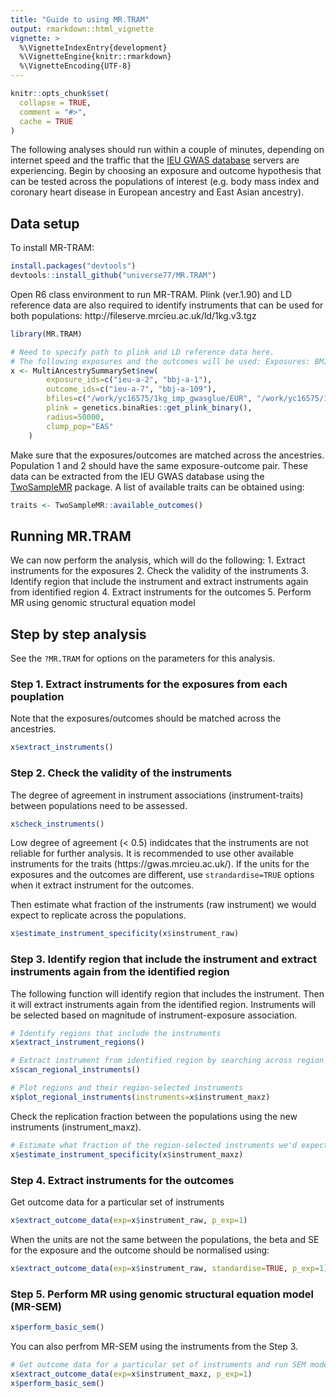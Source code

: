 ```yaml
---
title: "Guide to using MR.TRAM"
output: rmarkdown::html_vignette
vignette: >
  %\VignetteIndexEntry{development}
  %\VignetteEngine{knitr::rmarkdown}
  %\VignetteEncoding{UTF-8}
---
```


```r
knitr::opts_chunk$set(
  collapse = TRUE,
  comment = "#>",
  cache = TRUE
)
```

The following analyses should run within a couple of minutes, depending on internet speed and the traffic that the [IEU GWAS database](https://gwas.mrcieu.ac.uk/) servers are experiencing. Begin by choosing an exposure and outcome hypothesis that can be tested across the populations of interest (e.g. body mass index and coronary heart disease in European ancestry and East Asian ancestry). 


## Data setup

To install MR-TRAM:

```r
install.packages("devtools")
devtools::install_github("universe77/MR.TRAM")
```

Open R6 class environment to run MR-TRAM. Plink (ver.1.90) and LD reference data are also required to identify instruments that can be used for both populations: http://fileserve.mrcieu.ac.uk/ld/1kg.v3.tgz 


```r
library(MR.TRAM)

# Need to specify path to plink and LD reference data here.
# The following exposures and the outcomes will be used: Exposures: BMI (EUR-EAS); Outcomes: CHD (EUR-EAS)
x <- MultiAncestrySummarySet$new(
  		exposure_ids=c("ieu-a-2", "bbj-a-1"), 
  		outcome_ids=c("ieu-a-7", "bbj-a-109"), 
  		bfiles=c("/work/yc16575/1kg_imp_gwasglue/EUR", "/work/yc16575/1kg_imp_gwasglue/		EAS"), 		
  		plink = genetics.binaRies::get_plink_binary(), 		
  		radius=50000, 
  		clump_pop="EAS"
	)
```

Make sure that the exposures/outcomes are matched across the ancestries. Population 1 and 2 should have the same exposure-outcome pair. These data can be extracted from the IEU GWAS database using the [TwoSampleMR](https://mrcieu.github.io/TwoSampleMR/) package. A list of available traits can be obtained using:
```r
traits <- TwoSampleMR::available_outcomes()
```

## Running MR.TRAM

We can now perform the analysis, which will do the following:
1. Extract instruments for the exposures
2. Check the validity of the instruments
3. Identify region that include the instrument and extract instruments again from identified region
4. Extract instruments for the outcomes
5. Perform MR using genomic structural equation model


## Step by step analysis 

See the `?MR.TRAM` for options on the parameters for this analysis. 

### Step 1. Extract instruments for the exposures from each pouplation
Note that the exposures/outcomes should be matched across the ancestries. 

```r
x$extract_instruments()
```

### Step 2. Check the validity of the instruments
The degree of agreement in instrument associations (instrument-traits) between populations need to be assessed.

```r
x$check_instruments()
```
Low degree of agreement (< 0.5) indidcates that the instruments are not reliable for further analysis. It is recommended to use other available instruments for the traits (https://gwas.mrcieu.ac.uk/). If the units for the exposures and the outcomes are different, use `strandardise=TRUE` options when it extract instrument for the outcomes. 

Then estimate what fraction of the instruments (raw instrument) we would expect to replicate across the populations.
```r
x$estimate_instrument_specificity(x$instrument_raw)
```

### Step 3. Identify region that include the instrument and extract instruments again from the identified region
The following function will identify region that includes the instrument. Then it will extract instruments again from the identified region. Instruments will be selected based on magnitude of instrument-exposure association.


```r
# Identify regions that include the instruments
x$extract_instrument_regions()

# Extract instrument from identified region by searching across region for best associations
x$scan_regional_instruments()

# Plot regions and their region-selected instruments
x$plot_regional_instruments(instruments=x$instrument_maxz)
```

Check the replication fraction between the populations using the new instruments (instrument_maxz).
```r
# Estimate what fraction of the region-selected instruments we'd expect to replicate
x$estimate_instrument_specificity(x$instrument_maxz)
```

### Step 4. Extract instruments for the outcomes
Get outcome data for a particular set of instruments 
```r
x$extract_outcome_data(exp=x$instrument_raw, p_exp=1)
```
When the units are not the same between the populations, the beta and SE for the exposure and the 
outcome should be normalised using:

```r
x$extract_outcome_data(exp=x$instrument_raw, standardise=TRUE, p_exp=1)
```

### Step 5. Perform MR using genomic structural equation model (MR-SEM)
```r
x$perform_basic_sem()
```

You can also perfrom MR-SEM using the instruments from the Step 3.
```r
# Get outcome data for a particular set of instruments and run SEM model 
x$extract_outcome_data(exp=x$instrument_maxz, p_exp=1)
x$perform_basic_sem()

```


